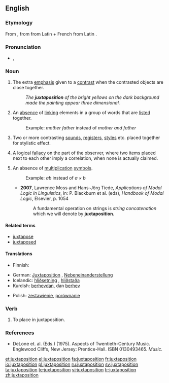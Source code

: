 ==English==
{{wikipedia|dab=Juxtaposition}}

===Etymology===
From {{etyl|fr}} {{term|juxtaposition|lang=fr}}, from {{etyl|la}} {{term|iuxta|iuxtā|near|lang=la}} from Latin {{term|iungo|iungō|to join|lang=la}} + French {{term|position||position|lang=fr}} from Latin {{term|pono|pōnō|to place|lang=la}}.

===Pronunciation===
* {{a|UK|US}} {{IPA|/ˌdʒʌk.stə.pəˈzɪʃ.ən/}}, {{SAMPA|/%dZVk.st@.p@"zIS.@n/}}

===Noun===
{{en-noun}}
# The extra [[emphasis]] given to a [[contrast]] when the contrasted objects are close together.
#: ''The '''juxtaposition''' of the bright yellows on the dark background made the painting appear three dimensional.''
# {{grammar}} An [[absence]] of [[link]]ing elements in a group of words that are [[list]]ed together.
#: Example: ''mother father'' instead of ''mother and father''
# {{context|arts|literature}} Two or more contrasting [[sound]]s, [[register]]s, [[style]]s etc. placed together for stylistic effect.
# {{logic}} A logical [[fallacy]] on the part of the observer, where two items placed next to each other imply a correlation, when none is actually claimed.
# {{mathematics}} An absence of [[multiplication]] [[symbol]]s.
#: Example: ''ab'' instead of ''a × b''
#* '''2007''', Lawrence Moss and Hans-Jörg Tiede, ''Applications of Modal Logic in Linguistics'', in: P. Blackburn et al. (eds), ''Handbook of Modal Logic'', Elsevier, p. 1054
#*: A fundamental operation on strings is ''string concatenation'' which we will denote by '''juxtaposition'''.

====Related terms====
* [[juxtapose]]
* [[juxtaposed]]

====Translations====
{{trans-top|placing or being placed in nearness or contiguity or side by side}}
* Finnish: {{t|fi|vierekkäin asettelu}}
{{trans-mid}}
{{trans-bottom}}

{{trans-top|linguistics: absence of linking elements in a group of words that are listed together}}
{{trans-mid}}
{{trans-bottom}}

{{trans-top|music: two or more contrasting sounds, registers, styles etc. placed together for stylistic effect}}
{{trans-mid}}
{{trans-bottom}}

{{trans-top|logic: logical fallacy on the part of the observer}}
{{trans-mid}}
{{trans-bottom}}

{{trans-top|mathematics: absence of multiplication symbols}}
{{trans-mid}}
{{trans-bottom}}

{{checktrans-top}}
* German: [[Juxtaposition]] {{f}}, [[Nebeneinanderstellung]] {{f}}
* Icelandic: [[hliðsetning]] {{f}}, [[hliðstaða]] {{f}}
* Kurdish: [[berhev|berhevdan]], dan [[berhev]]
{{trans-mid}}
* Polish: [[zestawienie]], [[porównanie]]
{{trans-bottom}}

===Verb===
{{en-verb}}

# To place in juxtaposition.

===References===
* DeLone et. al. (Eds.) (1975). Aspects of Twentieth-Century Music. Englewood Cliffs, New Jersey: Prentice-Hall. ISBN 0130493465.  ''Music.''

[[et:juxtaposition]]
[[el:juxtaposition]]
[[fa:juxtaposition]]
[[fr:juxtaposition]]
[[io:juxtaposition]]
[[pl:juxtaposition]]
[[ru:juxtaposition]]
[[sv:juxtaposition]]
[[ta:juxtaposition]]
[[te:juxtaposition]]
[[vi:juxtaposition]]
[[tr:juxtaposition]]
[[zh:juxtaposition]]